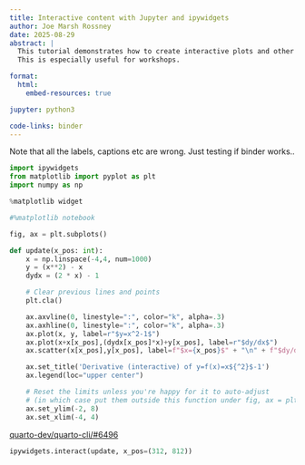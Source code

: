 ```yaml
---
title: Interactive content with Jupyter and ipywidgets
author: Joe Marsh Rossney
date: 2025-08-29
abstract: |
  This tutorial demonstrates how to create interactive plots and other content in Jupyter notebooks.
  This is especially useful for workshops.

format:
  html:
    embed-resources: true

jupyter: python3

code-links: binder
---
```


Note that all the labels, captions etc are wrong. Just testing if binder works..

```python
import ipywidgets
from matplotlib import pyplot as plt
import numpy as np
```

```python
%matplotlib widget

#%matplotlib notebook
```

```python
fig, ax = plt.subplots()

def update(x_pos: int):
    x = np.linspace(-4,4, num=1000)
    y = (x**2) - x 
    dydx = (2 * x) - 1

    # Clear previous lines and points
    plt.cla()

    ax.axvline(0, linestyle=":", color="k", alpha=.3)
    ax.axhline(0, linestyle=":", color="k", alpha=.3)
    ax.plot(x, y, label=r"$y=x^2-1$")
    ax.plot(x+x[x_pos],(dydx[x_pos]*x)+y[x_pos], label=r"$dy/dx$")
    ax.scatter(x[x_pos],y[x_pos], label=f"$x={x_pos}$" + "\n" + f"$dy/dx={dydx[x_pos]:.3f}$")

    ax.set_title('Derivative (interactive) of y=f(x)=x${^2}$-1')
    ax.legend(loc="upper center")

    # Reset the limits unless you're happy for it to auto-adjust
    # (in which case put them outside this function under fig, ax = plt.subplots()
    ax.set_ylim(-2, 8)
    ax.set_xlim(-4, 4)
```

:::{.callout-note}

[quarto-dev/quarto-cli/#6496](https://github.com/quarto-dev/quarto-cli/discussions/6496)
:::

```python
ipywidgets.interact(update, x_pos=(312, 812))
```
